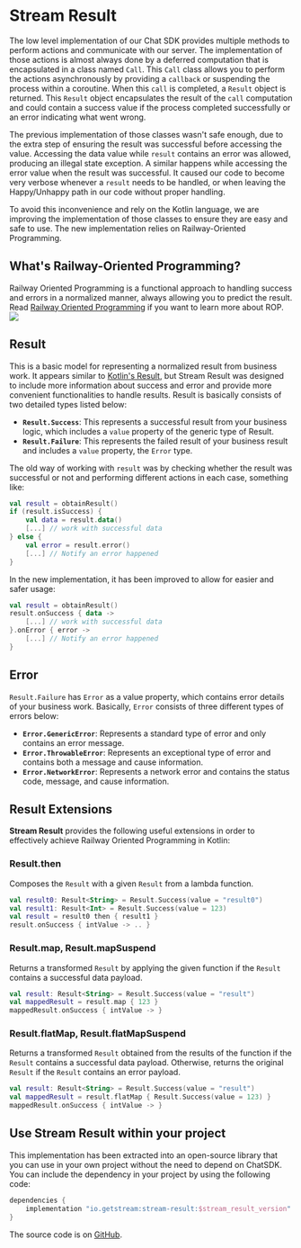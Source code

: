 # Stream Result

The low level implementation of our Chat SDK provides multiple methods to perform actions and communicate with our server.
The implementation of those actions is almost always done by a deferred computation that is encapsulated in a class named `Call`.
This `Call` class allows you to perform the actions asynchronously by providing a `callback` or suspending the process within a coroutine.
When this `call` is completed, a `Result` object is returned. This `Result` object encapsulates the result of the `call` computation and could contain a success value if the process completed successfully or an error indicating what went wrong.

The previous implementation of those classes wasn't safe enough, due to the extra step of ensuring the result was successful before accessing the value.
Accessing the data value while `result` contains an error was allowed, producing an illegal state exception. A similar happens while accessing the error value when the result was successful.
It caused our code to become very verbose whenever a `result` needs to be handled, or when leaving the Happy/Unhappy path in our code without proper handling.

To avoid this inconvenience and rely on the Kotlin language, we are improving the implementation of those classes to ensure they are easy and safe to use.
The new implementation relies on Railway-Oriented Programming.

## What's Railway-Oriented Programming?
Railway Oriented Programming is a functional approach to handling success and errors in a normalized manner, always allowing you to predict the result.
Read [Railway Oriented Programming](https://fsharpforfunandprofit.com/rop/) if you want to learn more about ROP.
![](../../assets/railway-oriented-programming.jpg)

## Result

This is a basic model for representing a normalized result from business work. It appears similar to [Kotlin's Result](https://kotlinlang.org/api/latest/jvm/stdlib/kotlin/-result/), but Stream Result was designed to include more information about success and error and provide more convenient functionalities to handle results. Result is basically consists of two detailed types listed below:

- **`Result.Success`**: This represents a successful result from your business logic, which includes a `value` property of the generic type of Result.
- **`Result.Failure`**: This represents the failed result of your business result and includes a `value` property, the `Error` type.

The old way of working with `result` was by checking whether the result was successful or not and performing different actions in each case, something like:
```kotlin {2,3,6}
val result = obtainResult()
if (result.isSuccess) {
    val data = result.data()
    [...] // work with successful data
} else {
    val error = result.error()
    [...] // Notify an error happened
}
```

In the new implementation, it has been improved to allow for easier and safer usage:
```kotlin
val result = obtainResult()
result.onSuccess { data ->
    [...] // work with successful data
}.onError { error ->
    [...] // Notify an error happened
}
```

## Error

`Result.Failure` has `Error` as a value property, which contains error details of your business work. Basically, `Error` consists of three different types of errors below:

- **`Error.GenericError`**: Represents a standard type of error and only contains an error message.
- **`Error.ThrowableError`**: Represents an exceptional type of error and contains both a message and cause information.
- **`Error.NetworkError`**: Represents a network error and contains the status code, message, and cause information.

## Result Extensions

**Stream Result** provides the following useful extensions in order to effectively achieve Railway Oriented Programming in Kotlin:

### Result.then

Composes the `Result` with a given `Result` from a lambda function.

```kotlin
val result0: Result<String> = Result.Success(value = "result0")
val result1: Result<Int> = Result.Success(value = 123)
val result = result0 then { result1 }
result.onSuccess { intValue -> .. }
```

### Result.map, Result.mapSuspend

Returns a transformed `Result` by applying the given function if the `Result` contains a successful data payload.

```kotlin
val result: Result<String> = Result.Success(value = "result")
val mappedResult = result.map { 123 }
mappedResult.onSuccess { intValue -> }
```

### Result.flatMap, Result.flatMapSuspend

Returns a transformed `Result` obtained from the results of the function if the `Result` contains a successful data payload. Otherwise, returns the original `Result` if the `Result` contains an error payload.

```kotlin
val result: Result<String> = Result.Success(value = "result")
val mappedResult = result.flatMap { Result.Success(value = 123) }
mappedResult.onSuccess { intValue -> }
```

## Use Stream Result within your project
This implementation has been extracted into an open-source library that you can use in your own project without the need to depend on ChatSDK.
You can include the dependency in your project by using the following code:
```groovy {2}
dependencies {
    implementation "io.getstream:stream-result:$stream_result_version"
}
```

The source code is on [GitHub](https://github.com/GetStream/stream-result).